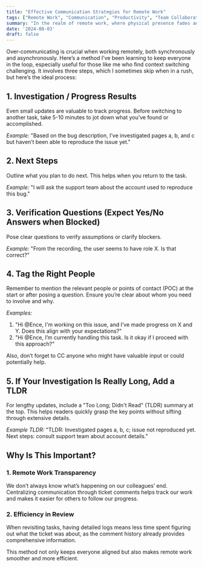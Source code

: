```yaml
---
title: "Effective Communication Strategies for Remote Work"
tags: ["Remote Work", "Communication", "Productivity", "Team Collaboration", "Project Management", "Work Efficiency", "Best Practices", "Remote Teams"]
summary: "In the realm of remote work, where physical presence fades and digital connections reign, the art of effective communication becomes a crucial enchantment for sustaining productivity and unity. This guide reveals a three-step ritual to keep the team aligned: unveil the secrets of investigation or progress, map out the mystical path of next steps, and cast clear verification questions. These arcane practices forge transparency, streamline task management, and ease the quest of revisiting tasks. Though the ritual may seem complex at first, embracing these habits reveals their transformative power, greatly enhancing the magic of remote collaboration."
date: '2024-08-03'
draft: false
---
```


Over-communicating is crucial when working remotely, both synchronously and asynchronously. Here’s a method I’ve been learning to keep everyone in the loop, especially useful for those like me who find context switching challenging. It involves three steps, which I sometimes skip when in a rush, but here’s the ideal process:

## 1. Investigation / Progress Results

Even small updates are valuable to track progress. Before switching to another task, take 5-10 minutes to jot down what you’ve found or accomplished.

*Example:* "Based on the bug description, I’ve investigated pages a, b, and c but haven’t been able to reproduce the issue yet."

## 2. Next Steps

Outline what you plan to do next. This helps when you return to the task.

*Example:* "I will ask the support team about the account used to reproduce this bug."

## 3. Verification Questions (Expect Yes/No Answers when Blocked)

Pose clear questions to verify assumptions or clarify blockers.

*Example:* "From the recording, the user seems to have role X. Is that correct?"

## 4. Tag the Right People

Remember to mention the relevant people or points of contact (POC) at the start or after posing a question. Ensure you’re clear about whom you need to involve and why.

*Examples:*
1. "Hi @Ence, I'm working on this issue, and I’ve made progress on X and Y. Does this align with your expectations?"
2. "Hi @Ence, I’m currently handling this task. Is it okay if I proceed with this approach?"

Also, don’t forget to CC anyone who might have valuable input or could potentially help.

## 5. If Your Investigation Is Really Long, Add a TLDR

For lengthy updates, include a "Too Long; Didn't Read" (TLDR) summary at the top. This helps readers quickly grasp the key points without sifting through extensive details.

*Example TLDR:* "TLDR: Investigated pages a, b, c; issue not reproduced yet. Next steps: consult support team about account details."

## Why Is This Important?

### 1. Remote Work Transparency

We don’t always know what’s happening on our colleagues’ end. Centralizing communication through ticket comments helps track our work and makes it easier for others to follow our progress.

### 2. Efficiency in Review

When revisiting tasks, having detailed logs means less time spent figuring out what the ticket was about, as the comment history already provides comprehensive information.

This method not only keeps everyone aligned but also makes remote work smoother and more efficient.

